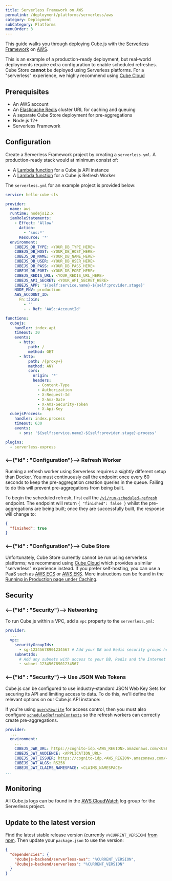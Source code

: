 ```yaml
---
title: Serverless Framework on AWS
permalink: /deployment/platforms/serverless/aws
category: Deployment
subCategory: Platforms
menuOrder: 3
---
```


This guide walks you through deploying Cube.js with the [Serverless
Framework][link-sls] on [AWS][link-aws].

<WarningBox>

This is an example of a production-ready deployment, but real-world deployments
require extra configuration to enable scheduled refreshes. Cube Store **cannot**
be deployed using Serverless platforms. For a "serverless" experience, we highly
recommend using [Cube Cloud][link-cube-cloud]

</WarningBox>

## Prerequisites

- An AWS account
- An [Elasticache Redis][aws-redis] cluster URL for caching and queuing
- A separate Cube Store deployment for pre-aggregations
- Node.js 12+
- Serverless Framework

## Configuration

Create a Serverless Framework project by creating a `serverless.yml`. A
production-ready stack would at minimum consist of:

- A [Lambda function][aws-lambda] for a Cube.js API instance
- A [Lambda function][aws-lambda] for a Cube.js Refresh Worker

The `serverless.yml` for an example project is provided below:

```yaml
service: hello-cube-sls

provider:
  name: aws
  runtime: nodejs12.x
  iamRoleStatements:
    - Effect: 'Allow'
      Action:
        - 'sns:*'
      Resource: '*'
  environment:
    CUBEJS_DB_TYPE: <YOUR_DB_TYPE_HERE>
    CUBEJS_DB_HOST: <YOUR_DB_HOST_HERE>
    CUBEJS_DB_NAME: <YOUR_DB_NAME_HERE>
    CUBEJS_DB_USER: <YOUR_DB_USER_HERE>
    CUBEJS_DB_PASS: <YOUR_DB_PASS_HERE>
    CUBEJS_DB_PORT: <YOUR_DB_PORT_HERE>
    CUBEJS_REDIS_URL: <YOUR_REDIS_URL_HERE>
    CUBEJS_API_SECRET: <YOUR_API_SECRET_HERE>
    CUBEJS_APP: '${self:service.name}-${self:provider.stage}'
    NODE_ENV: production
    AWS_ACCOUNT_ID:
      Fn::Join:
        - ''
        - - Ref: 'AWS::AccountId'

functions:
  cubejs:
    handler: index.api
    timeout: 30
    events:
      - http:
          path: /
          method: GET
      - http:
          path: /{proxy+}
          method: ANY
          cors:
            origin: '*'
            headers:
              - Content-Type
              - Authorization
              - X-Request-Id
              - X-Amz-Date
              - X-Amz-Security-Token
              - X-Api-Key
  cubejsProcess:
    handler: index.process
    timeout: 630
    events:
      - sns: '${self:service.name}-${self:provider.stage}-process'

plugins:
  - serverless-express
```

### <--{"id" : "Configuration"}--> Refresh Worker

<WarningBox>

Running a refresh worker using Serverless requires a _slightly_ different setup
than Docker. You must continuously call the endpoint once every 60 seconds to
keep the pre-aggregation creation queries in the queue. Failing to do this will
prevent pre-aggregations from being built.

</WarningBox>

To begin the scheduled refresh, first call the
[`/v1/run-scheduled-refresh`][ref-restapi-sched-refresh] endpoint. The endpoint
will return `{ "finished": false }` whilst the pre-aggregations are being built;
once they are successfully built, the response will change to:

```json
{
  "finished": true
}
```

### <--{"id" : "Configuration"}--> Cube Store

Unfortunately, Cube Store currently cannot be run using serverless platforms; we
recommend using [Cube Cloud][link-cube-cloud] which provides a similar
"serverless" experience instead. If you prefer self-hosting, you can use a PaaS
such as [AWS ECS][aws-ecs] or [AWS EKS][aws-eks]. More instructions can be found
in the [Running in Production page under Caching][ref-caching-prod].

## Security

### <--{"id" : "Security"}--> Networking

To run Cube.js within a VPC, add a `vpc` property to the `serverless.yml`:

```yaml
provider:
  ...
  vpc:
    securityGroupIds:
      - sg-12345678901234567 # Add your DB and Redis security groups here
    subnetIds:
      # Add any subnets with access to your DB, Redis and the Internet
      - subnet-12345678901234567
```

### <--{"id" : "Security"}--> Use JSON Web Tokens

Cube.js can be configured to use industry-standard JSON Web Key Sets for
securing its API and limiting access to data. To do this, we'll define the
relevant options on our Cube.js API instance:

<WarningBox>

If you're using [`queryRewrite`][ref-config-queryrewrite] for access control,
then you must also configure
[`scheduledRefreshContexts`][ref-config-sched-ref-ctx] so the refresh workers
can correctly create pre-aggregations.

</WarningBox>

```yaml
provider:
  ...
  environment:
    ...
    CUBEJS_JWK_URL: https://cognito-idp.<AWS_REGION>.amazonaws.com/<USER_POOL_ID>/.well-known/jwks.json
    CUBEJS_JWT_AUDIENCE: <APPLICATION_URL>
    CUBEJS_JWT_ISSUER: https://cognito-idp.<AWS_REGION>.amazonaws.com/<USER_POOL_ID>
    CUBEJS_JWT_ALGS: RS256
    CUBEJS_JWT_CLAIMS_NAMESPACE: <CLAIMS_NAMESPACE>
...
```

## Monitoring

All Cube.js logs can be found in the [AWS CloudWatch][aws-cloudwatch] log group
for the Serverless project.

## Update to the latest version

Find the latest stable release version (currently `v%CURRENT_VERSION`) [from
npm][link-cubejs-sls-npm]. Then update your `package.json` to use the version:

```json
{
  "dependencies": {
    "@cubejs-backend/serverless-aws": "%CURRENT_VERSION",
    "@cubejs-backend/serverless": "%CURRENT_VERSION"
  }
}
```

[aws-cloudwatch]: https://aws.amazon.com/cloudwatch/
[aws-ec2]: https://aws.amazon.com/ec2/
[aws-ecs]: https://aws.amazon.com/ecs/
[aws-eks]: https://aws.amazon.com/eks/
[aws-lambda]: https://aws.amazon.com/lambda/
[aws-redis]: https://aws.amazon.com/elasticache/redis/
[link-aws]: https://aws.amazon.com/
[link-sls]: https://www.serverless.com/
[link-cube-cloud]: https://cubecloud.dev
[link-cubejs-sls-npm]: https://www.npmjs.com/package/@cubejs-backend/serverless
[link-docker-app]: https://www.docker.com/products/docker-app
[ref-caching-prod]: /caching/running-in-production
[ref-config-queryrewrite]: /config#query-rewrite
[ref-config-sched-ref-ctx]: /config#scheduled-refresh-contexts
[ref-restapi-sched-refresh]: /rest-api#v-1-run-scheduled-refresh
